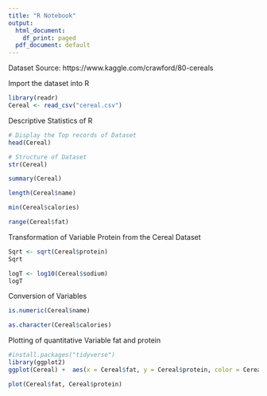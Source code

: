 ```yaml
---
title: "R Notebook"
output:
  html_document:
    df_print: paged
  pdf_document: default
---
```



Dataset Source: https://www.kaggle.com/crawford/80-cereals

Import the dataset into R
```r
library(readr)
Cereal <- read_csv("cereal.csv")
```

Descriptive Statistics of R
```r
# Display the Top records of Dataset
head(Cereal)

# Structure of Dataset
str(Cereal)

summary(Cereal)

length(Cereal$name)

min(Cereal$calories)

range(Cereal$fat)
```

Transformation of Variable Protein from the Cereal Dataset
```r
Sqrt <- sqrt(Cereal$protein)
Sqrt

logT <- log10(Cereal$sodium)
logT
```

Conversion of Variables
```r
is.numeric(Cereal$name)

as.character(Cereal$calories)

```

Plotting of quantitative Variable fat and protein
```r
#install.packages("tidyverse")
library(ggplot2)
ggplot(Cereal) +  aes(x = Cereal$fat, y = Cereal$protein, color = Cereal$type) + geom_point()

plot(Cereal$fat, Cereal$protein)
```



